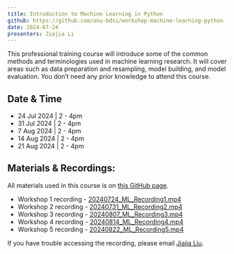 ```yaml
---
title: Introduction to Machine Learning in Python
github: https://github.com/anu-bdsi/workshop-machine-learning-python
date: 2024-07-24
presenters: Jiajia Li
---
```


This professional training course will introduce some of the common methods and terminologies used in machine learning research. It will cover areas such as data preparation and resampling, model building, and model evaluation. You don’t need any prior knowledge to attend this course.

## Date & Time

- 24 Jul 2024 | 2 - 4pm
- 31 Jul 2024 | 2 - 4pm
- 7 Aug 2024 | 2 - 4pm
- 14 Aug 2024 | 2 - 4pm
- 21 Aug 2024 | 2 - 4pm

## Materials & Recordings:

All materials used in this course is on [this GitHub page](https://github.com/anu-bdsi/workshop-machine-learning-python).

- Workshop 1 recording - [20240724_ML_Recording1.mp4](https://anu365.sharepoint.com/:v:/s/BDSI/EcLkb4NnR6BErXvXe_yU7NwBJ6u9nPoDVStUq4xzlmtsKQ?e=AFK5FE)
- Workshop 2 recording - [20240731_ML_Recording2.mp4](https://anu365.sharepoint.com/:v:/s/BDSI/ESvKwC-2wO5OjA9sHSve_DEBUxYDCAiaXoCdoO1SFnvcPA?e=VzF9TM)
- Workshop 3 recording - [20240807_ML_Recording3.mp4](https://anu365.sharepoint.com/:v:/s/BDSI/EdsJ4s1zNYVNnvD18czh_ioBy2akaeMRt8v1ryEk6pUrfw?e=a0OZEj)
- Workshop 4 recording - [20240814_ML_Recording4.mp4](https://anu365.sharepoint.com/:v:/s/BDSI/ETbttKVc-69Cg-2izt3SMV4BEJ-tLWZuT0XaPtdA9kgEOQ?e=daQAVq)
- Workshop 5 recording - [20240822_ML_Recording5.mp4](https://anu365.sharepoint.com/:v:/s/BDSI/EWZtPjB2W0VMtv9qGueTTioBh_-WBv8i5Ta174fn1Tq1Ng?e=jK9QP0)

If you have trouble accessing the recording, please email [Jiajia Liu](/team/jiajia-liu/).

